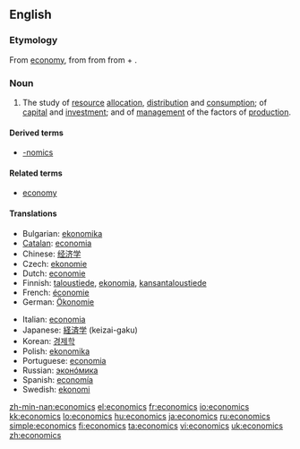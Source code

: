 ==English==
{{wikipedia}}

===Etymology===
From [[economy]], from {{etyl|la|en}} {{term|oeconomia|lang=la}} from {{etyl|grc|en}} {{term|οἰκονομία||management of a household, administration|tr=oikonomia|lang=grc|sc=polytonic}} from {{term|οἶκος||house|tr=oikos|lang=grc|sc=polytonic}} + {{term|νόμος||law|tr=nomos|lang=grc|sc=polytonic}}.

===Noun===
{{en-noun|-}}

# {{context|Social sciences}} The study of [[resource]] [[allocation]], [[distribution]] and [[consumption]]; of [[capital]] and [[investment]]; and of [[management]] of the factors of [[production]].

====Derived terms====
* [[-nomics]]

====Related terms====
* [[economy]]

====Translations====
{{trans-top|study}}
* Bulgarian: [[ekonomika]]
* [[Catalan]]: [[economia]] {{f}}
* Chinese: [[经济学]]
* Czech: [[ekonomie#Czech|ekonomie]] {{f}}
* Dutch: [[economie]]
* Finnish: [[taloustiede]], [[ekonomia]], [[kansantaloustiede]]
* French: [[économie]]
* German: [[Ökonomie]] {{f}}
{{trans-mid}}
* Italian: [[economia]] {{f}}
* Japanese: [[経済学]] (keizai-gaku)
* Korean: [[경제학]]
* Polish: [[ekonomika]]
* Portuguese: [[economia]]
* Russian: [[эконóмика]] {{f}}
* Spanish: [[economía]]
* Swedish: [[ekonomi]]
{{trans-bottom}}

[[zh-min-nan:economics]]
[[el:economics]]
[[fr:economics]]
[[io:economics]]
[[kk:economics]]
[[lo:economics]]
[[hu:economics]]
[[ja:economics]]
[[ru:economics]]
[[simple:economics]]
[[fi:economics]]
[[ta:economics]]
[[vi:economics]]
[[uk:economics]]
[[zh:economics]]